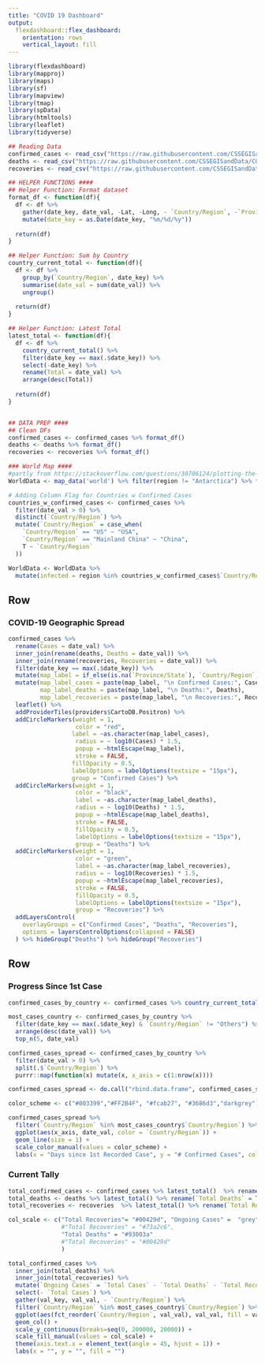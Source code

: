 ```yaml
---
title: "COVID 19 Dashboard"
output: 
  flexdashboard::flex_dashboard:
    orientation: rows
    vertical_layout: fill
---
```


```r
library(flexdashboard)
library(mapproj)
library(maps)
library(sf)
library(mapview)
library(tmap)
library(spData)
library(htmltools)
library(leaflet)
library(tidyverse)

## Reading Data
confirmed_cases <- read_csv("https://raw.githubusercontent.com/CSSEGISandData/COVID-19/master/csse_covid_19_data/csse_covid_19_time_series/time_series_19-covid-Confirmed.csv")
deaths <- read_csv("https://raw.githubusercontent.com/CSSEGISandData/COVID-19/master/csse_covid_19_data/csse_covid_19_time_series/time_series_19-covid-Deaths.csv")
recoveries <- read_csv("https://raw.githubusercontent.com/CSSEGISandData/COVID-19/master/csse_covid_19_data/csse_covid_19_time_series/time_series_19-covid-Recovered.csv")

## HELPER FUNCTIONS ####
## Helper Function: Format dataset
format_df <- function(df){
  df <- df %>% 
    gather(date_key, date_val, -Lat, -Long, - `Country/Region`, -`Province/State`) %>%
    mutate(date_key = as.Date(date_key, "%m/%d/%y"))
  
  return(df)
}

## Helper Function: Sum by Country
country_current_total <- function(df){
  df <- df %>%
    group_by(`Country/Region`, date_key) %>% 
    summarise(date_val = sum(date_val)) %>%
    ungroup()
  
  return(df)
}

## Helper Function: Latest Total
latest_total <- function(df){
  df <- df %>%
    country_current_total() %>%
    filter(date_key == max(.$date_key)) %>%
    select(-date_key) %>%
    rename(Total = date_val) %>%
    arrange(desc(Total))
  
  return(df)
}


## DATA PREP ####
## Clean DFs
confirmed_cases <- confirmed_cases %>% format_df()
deaths <- deaths %>% format_df()
recoveries <- recoveries %>% format_df()

### World Map ####
#partly from https://stackoverflow.com/questions/30706124/plotting-the-world-map-in-r
WorldData <- map_data('world') %>% filter(region != "Antarctica") %>% fortify 

# Adding Column Flag for Countries w Confirmed Cases
countries_w_confirmed_cases <- confirmed_cases %>% 
  filter(date_val > 0) %>% 
  distinct(`Country/Region`) %>%
  mutate(`Country/Region` = case_when(
    `Country/Region` == "US" ~ "USA",
    `Country/Region` == "Mainland China" ~ "China",
    T ~ `Country/Region`
  ))

WorldData <- WorldData %>% 
  mutate(infected = region %in% countries_w_confirmed_cases$`Country/Region`)
```


Row {data-height=650}
-------------------------------------
    
### COVID-19 Geographic Spread {.no-padding}
    
```r
confirmed_cases %>%
  rename(Cases = date_val) %>%
  inner_join(rename(deaths, Deaths = date_val)) %>%
  inner_join(rename(recoveries, Recoveries = date_val)) %>%
  filter(date_key == max(.$date_key)) %>%
  mutate(map_label = if_else(is.na(`Province/State`), `Country/Region`, `Province/State`)) %>%
  mutate(map_label_cases = paste(map_label, "\n Confirmed Cases:", Cases),
         map_label_deaths = paste(map_label, "\n Deaths:", Deaths),
         map_label_recoveries = paste(map_label, "\n Recoveries:", Recoveries)) %>%
  leaflet() %>% 
  addProviderTiles(providers$CartoDB.Positron) %>%
  addCircleMarkers(weight = 1,
                   color = "red",
                  label = ~as.character(map_label_cases),
                   radius = ~ log10(Cases) * 1.5, 
                   popup = ~htmlEscape(map_label),
                   stroke = FALSE,
                  fillOpacity = 0.5,
                  labelOptions = labelOptions(textsize = "15px"),
                  group = "Confirmed Cases") %>%
  addCircleMarkers(weight = 1,
                   color = "black",
                   label = ~as.character(map_label_deaths),
                   radius = ~ log10(Deaths) * 1.5, 
                   popup = ~htmlEscape(map_label_deaths),
                   stroke = FALSE,
                   fillOpacity = 0.5,
                   labelOptions = labelOptions(textsize = "15px"),
                   group = "Deaths") %>%
  addCircleMarkers(weight = 1,
                   color = "green",
                   label = ~as.character(map_label_recoveries),
                   radius = ~ log10(Recoveries) * 1.5, 
                   popup = ~htmlEscape(map_label_recoveries),
                   stroke = FALSE,
                   fillOpacity = 0.5,
                   labelOptions = labelOptions(textsize = "15px"),
                   group = "Recoveries") %>%
  addLayersControl(
    overlayGroups = c("Confirmed Cases", "Deaths", "Recoveries"),
    options = layersControlOptions(collapsed = FALSE)
  ) %>% hideGroup("Deaths") %>% hideGroup("Recoveries")
```
   
Row {data-height=550}
-------------------------------------
    
### Progress Since 1st Case {.no-padding}
    
```r
confirmed_cases_by_country <- confirmed_cases %>% country_current_total()

most_cases_country <- confirmed_cases_by_country %>% 
  filter(date_key == max(.$date_key) & `Country/Region` != "Others") %>% 
  arrange(desc(date_val)) %>% 
  top_n(5, date_val)

confirmed_cases_spread <- confirmed_cases_by_country %>% 
  filter(date_val > 0) %>%
  split(.$`Country/Region`) %>%
  purrr::map(function(x) mutate(x, x_axis = c(1:nrow(x))))

confirmed_cases_spread <- do.call("rbind.data.frame", confirmed_cases_spread)

color_scheme <- c("#003399","#FF2B4F", "#fcab27", "#3686d3","darkgrey")

confirmed_cases_spread %>%
  filter(`Country/Region` %in% most_cases_country$`Country/Region`) %>%
  ggplot(aes(x_axis, date_val, color = `Country/Region`)) +
  geom_line(size = 1) +
  scale_color_manual(values = color_scheme) + 
  labs(x = "Days since 1st Recorded Case", y = "# Confirmed Cases", color = "Country")
```
    
### Current Tally {.no-padding}

```r
total_confirmed_cases <- confirmed_cases %>% latest_total()  %>% rename(`Total Cases` = Total)
total_deaths <- deaths %>% latest_total() %>% rename(`Total Deaths` = Total)
total_recoveries <- recoveries  %>% latest_total() %>% rename(`Total Recoveries` = Total)

col_scale <- c("Total Recoveries"= "#00429d", "Ongoing Cases" =  "grey", 
               #"Total Recoveries" = "#73a2c6",  
               "Total Deaths" = "#93003a"
               #"Total Recoveries" = "#00429d"
               )

total_confirmed_cases %>% 
  inner_join(total_deaths) %>% 
  inner_join(total_recoveries) %>%
  mutate(`Ongoing Cases` = `Total Cases` - `Total Deaths` - `Total Recoveries`) %>% #so it displays properly
  select(- `Total Cases`) %>%
  gather(val_key, val_val, - `Country/Region`) %>%
  filter(`Country/Region` %in% most_cases_country$`Country/Region`) %>%
  ggplot(aes(fct_reorder(`Country/Region`, val_val), val_val, fill = val_key)) +
  geom_col() +
  scale_y_continuous(breaks=seq(0, 200000, 20000)) +
  scale_fill_manual(values = col_scale) +
  theme(axis.text.x = element_text(angle = 45, hjust = 1)) +
  labs(x = "", y = "", fill = "") 
```